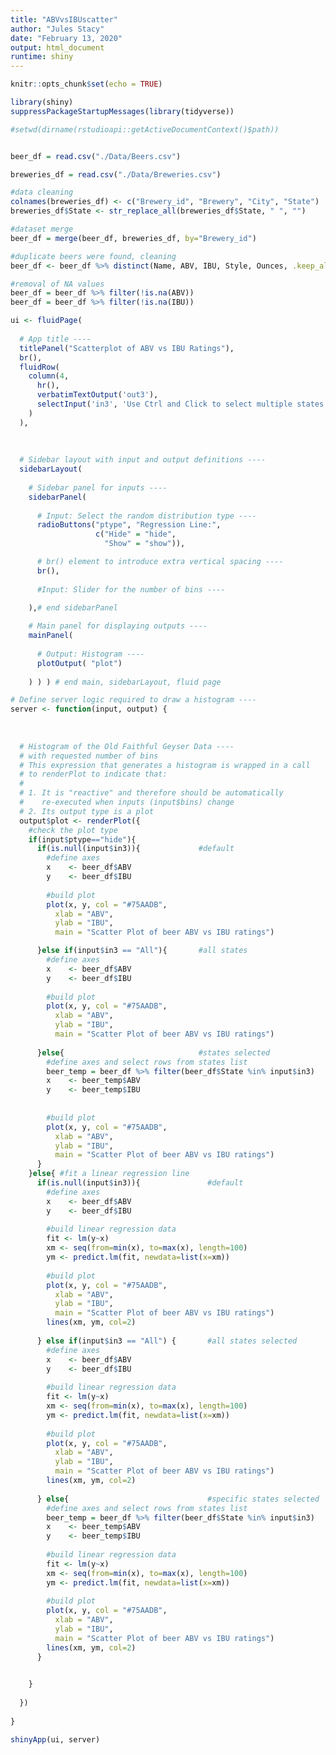 ```yaml
---
title: "ABVvsIBUscatter"
author: "Jules Stacy"
date: "February 13, 2020"
output: html_document
runtime: shiny
---
```


```r
knitr::opts_chunk$set(echo = TRUE)
```

```r
library(shiny)
suppressPackageStartupMessages(library(tidyverse))

#setwd(dirname(rstudioapi::getActiveDocumentContext()$path))


beer_df = read.csv("./Data/Beers.csv")

breweries_df = read.csv("./Data/Breweries.csv")

#data cleaning
colnames(breweries_df) <- c("Brewery_id", "Brewery", "City", "State")
breweries_df$State <- str_replace_all(breweries_df$State, " ", "")

#dataset merge
beer_df = merge(beer_df, breweries_df, by="Brewery_id")

#duplicate beers were found, cleaning
beer_df <- beer_df %>% distinct(Name, ABV, IBU, Style, Ounces, .keep_all=TRUE)

#removal of NA values
beer_df = beer_df %>% filter(!is.na(ABV))
beer_df = beer_df %>% filter(!is.na(IBU))

ui <- fluidPage(
  
  # App title ----
  titlePanel("Scatterplot of ABV vs IBU Ratings"),
  br(),
  fluidRow(
    column(4,
      hr(),
      verbatimTextOutput('out3'),
      selectInput('in3', 'Use Ctrl and Click to select multiple states', c("All", state.abb), multiple=TRUE, selectize=FALSE)
    )
  ),
  
 
  
  # Sidebar layout with input and output definitions ----
  sidebarLayout(
    
    # Sidebar panel for inputs ----
    sidebarPanel(
      
      # Input: Select the random distribution type ----
      radioButtons("ptype", "Regression Line:",
                   c("Hide" = "hide",
                     "Show" = "show")),

      # br() element to introduce extra vertical spacing ----
      br(),
      
      #Input: Slider for the number of bins ----

    ),# end sidebarPanel
    
    # Main panel for displaying outputs ----
    mainPanel(
      
      # Output: Histogram ----
      plotOutput( "plot")
      
    ) ) ) # end main, sidebarLayout, fluid page

# Define server logic required to draw a histogram ----
server <- function(input, output) {
  
  
  
  # Histogram of the Old Faithful Geyser Data ----
  # with requested number of bins
  # This expression that generates a histogram is wrapped in a call
  # to renderPlot to indicate that:
  #
  # 1. It is "reactive" and therefore should be automatically
  #    re-executed when inputs (input$bins) change
  # 2. Its output type is a plot
  output$plot <- renderPlot({
    #check the plot type
    if(input$ptype=="hide"){
      if(is.null(input$in3)){             #default
        #define axes
        x    <- beer_df$ABV
        y    <- beer_df$IBU
        
        #build plot
        plot(x, y, col = "#75AADB",
          xlab = "ABV",
          ylab = "IBU",
          main = "Scatter Plot of beer ABV vs IBU ratings")

      }else if(input$in3 == "All"){       #all states
        #define axes
        x    <- beer_df$ABV
        y    <- beer_df$IBU
        
        #build plot
        plot(x, y, col = "#75AADB",
          xlab = "ABV",
          ylab = "IBU",
          main = "Scatter Plot of beer ABV vs IBU ratings")
        
      }else{                              #states selected
        #define axes and select rows from states list
        beer_temp = beer_df %>% filter(beer_df$State %in% input$in3)
        x    <- beer_temp$ABV
        y    <- beer_temp$IBU
        
        
        #build plot
        plot(x, y, col = "#75AADB",
          xlab = "ABV",
          ylab = "IBU",
          main = "Scatter Plot of beer ABV vs IBU ratings")
      }
    }else{ #fit a linear regression line
      if(is.null(input$in3)){               #default
        #define axes
        x    <- beer_df$ABV
        y    <- beer_df$IBU
        
        #build linear regression data
        fit <- lm(y~x)
        xm <- seq(from=min(x), to=max(x), length=100)
        ym <- predict.lm(fit, newdata=list(x=xm))
        
        #build plot
        plot(x, y, col = "#75AADB",
          xlab = "ABV",
          ylab = "IBU",
          main = "Scatter Plot of beer ABV vs IBU ratings")
        lines(xm, ym, col=2)
        
      } else if(input$in3 == "All") {       #all states selected
        #define axes
        x    <- beer_df$ABV
        y    <- beer_df$IBU
        
        #build linear regression data
        fit <- lm(y~x)
        xm <- seq(from=min(x), to=max(x), length=100)
        ym <- predict.lm(fit, newdata=list(x=xm))
        
        #build plot
        plot(x, y, col = "#75AADB",
          xlab = "ABV",
          ylab = "IBU",
          main = "Scatter Plot of beer ABV vs IBU ratings")
        lines(xm, ym, col=2)
        
      } else{                               #specific states selected
        #define axes and select rows from states list
        beer_temp = beer_df %>% filter(beer_df$State %in% input$in3)
        x    <- beer_temp$ABV
        y    <- beer_temp$IBU
        
        #build linear regression data
        fit <- lm(y~x)
        xm <- seq(from=min(x), to=max(x), length=100)
        ym <- predict.lm(fit, newdata=list(x=xm))
        
        #build plot
        plot(x, y, col = "#75AADB",
          xlab = "ABV",
          ylab = "IBU",
          main = "Scatter Plot of beer ABV vs IBU ratings")
        lines(xm, ym, col=2)
      }

      
    }
 
  })
  
}

shinyApp(ui, server)



```